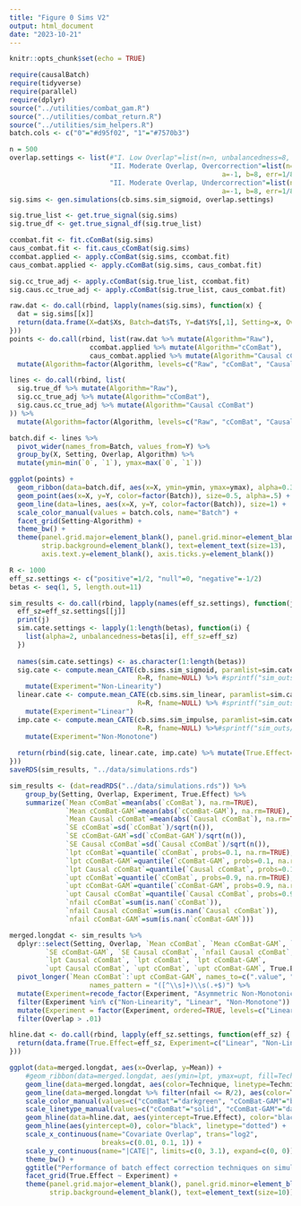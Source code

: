 ```yaml
---
title: "Figure 0 Sims V2"
output: html_document
date: "2023-10-21"
---
```


```r
knitr::opts_chunk$set(echo = TRUE)
```


```r
require(causalBatch)
require(tidyverse)
require(parallel)
require(dplyr)
source("../utilities/combat_gam.R")
source("../utilities/combat_return.R")
source("../utilities/sim_helpers.R")
batch.cols <- c("0"="#d95f02", "1"="#7570b3")
```

```r
n = 500
overlap.settings <- list(#"I. Low Overlap"=list(n=n, unbalancedness=8, a=-1, b=8, err=1/8, eff_sz=0.5),
                         "II. Moderate Overlap, Overcorrection"=list(n=n, unbalancedness=3, eff_sz=0.5,
                                                     a=-1, b=8, err=1/8),
                         "II. Moderate Overlap, Undercorrection"=list(n=n, unbalancedness=3, eff_sz=-0.5,
                                                     a=-1, b=8, err=1/8))
sig.sims <- gen.simulations(cb.sims.sim_sigmoid, overlap.settings)

sig.true_list <- get.true_signal(sig.sims)
sig.true_df <- get.true_signal_df(sig.true_list)

ccombat.fit <- fit.cComBat(sig.sims)
caus_combat.fit <- fit.caus_cComBat(sig.sims)
ccombat.applied <- apply.cComBat(sig.sims, ccombat.fit)
caus_combat.applied <- apply.cComBat(sig.sims, caus_combat.fit)

sig.cc_true_adj <- apply.cComBat(sig.true_list, ccombat.fit)
sig.caus.cc_true_adj <- apply.cComBat(sig.true_list, caus_combat.fit)
```

```r
raw.dat <- do.call(rbind, lapply(names(sig.sims), function(x) {
  dat = sig.sims[[x]]
  return(data.frame(X=dat$Xs, Batch=dat$Ts, Y=dat$Ys[,1], Setting=x, Overlap=dat$Overlap, Signal="Raw"))
}))
points <- do.call(rbind, list(raw.dat %>% mutate(Algorithm="Raw"),
                    ccombat.applied %>% mutate(Algorithm="cComBat"),
                    caus_combat.applied %>% mutate(Algorithm="Causal cComBat"))) %>%
  mutate(Algorithm=factor(Algorithm, levels=c("Raw", "cComBat", "Causal cComBat"), ordered=TRUE))

lines <- do.call(rbind, list(
  sig.true_df %>% mutate(Algorithm="Raw"),
  sig.cc_true_adj %>% mutate(Algorithm="cComBat"),
  sig.caus.cc_true_adj %>% mutate(Algorithm="Causal cComBat")
)) %>%
  mutate(Algorithm=factor(Algorithm, levels=c("Raw", "cComBat", "Causal cComBat"), ordered=TRUE))

batch.dif <- lines %>%
  pivot_wider(names_from=Batch, values_from=Y) %>%
  group_by(X, Setting, Overlap, Algorithm) %>%
  mutate(ymin=min(`0`, `1`), ymax=max(`0`, `1`))

ggplot(points) +
  geom_ribbon(data=batch.dif, aes(x=X, ymin=ymin, ymax=ymax), alpha=0.3, fill="red") +
  geom_point(aes(x=X, y=Y, color=factor(Batch)), size=0.5, alpha=.5) +
  geom_line(data=lines, aes(x=X, y=Y, color=factor(Batch)), size=1) +
  scale_color_manual(values = batch.cols, name="Batch") +
  facet_grid(Setting~Algorithm) +
  theme_bw() +
  theme(panel.grid.major=element_blank(), panel.grid.minor=element_blank(),
        strip.background=element_blank(), text=element_text(size=13),
        axis.text.y=element_blank(), axis.ticks.y=element_blank())
```

```r
R <- 1000
eff_sz.settings <- c("positive"=1/2, "null"=0, "negative"=-1/2)
betas <- seq(1, 5, length.out=11)
```

```r
sim_results <- do.call(rbind, lapply(names(eff_sz.settings), function(j) {
  eff_sz=eff_sz.settings[[j]]
  print(j)
  sim.cate.settings <- lapply(1:length(betas), function(i) {
    list(alpha=2, unbalancedness=betas[i], eff_sz=eff_sz)
  })
  
  names(sim.cate.settings) <- as.character(1:length(betas))
  sig.cate <- compute.mean_CATE(cb.sims.sim_sigmoid, paramlist=sim.cate.settings,
                                R=R, fname=NULL) %>% #sprintf("sim_outs/sigmoid_%s", j)) %>%
    mutate(Experiment="Non-Linearity")
  linear.cate <- compute.mean_CATE(cb.sims.sim_linear, paramlist=sim.cate.settings,
                                R=R, fname=NULL) %>% #sprintf("sim_outs/line_%s", j)) %>%
    mutate(Experiment="Linear")
  imp.cate <- compute.mean_CATE(cb.sims.sim_impulse, paramlist=sim.cate.settings,
                                R=R, fname=NULL) %>%#sprintf("sim_outs/imp_%s", j)) %>%
    mutate(Experiment="Non-Monotone")
  
  return(rbind(sig.cate, linear.cate, imp.cate) %>% mutate(True.Effect=eff_sz))
}))
saveRDS(sim_results, "../data/simulations.rds")
```

```r
sim_results <- (dat=readRDS("../data/simulations.rds")) %>%
    group_by(Setting, Overlap, Experiment, True.Effect) %>%
    summarize(`Mean cComBat`=mean(abs(`cComBat`), na.rm=TRUE),
              `Mean cComBat-GAM`=mean(abs(`cComBat-GAM`), na.rm=TRUE),
              `Mean Causal cComBat`=mean(abs(`Causal cComBat`), na.rm=TRUE),
              `SE cComBat`=sd(`cComBat`)/sqrt(n()),
              `SE cComBat-GAM`=sd(`cComBat-GAM`)/sqrt(n()),
              `SE Causal cComBat`=sd(`Causal cComBat`)/sqrt(n()),
              `lpt cComBat`=quantile(`cComBat`, probs=0.1, na.rm=TRUE),
              `lpt cComBat-GAM`=quantile(`cComBat-GAM`, probs=0.1, na.rm=TRUE),
              `lpt Causal cComBat`=quantile(`Causal cComBat`, probs=0.1, na.rm=TRUE),
              `upt cComBat`=quantile(`cComBat`, probs=0.9, na.rm=TRUE),
              `upt cComBat-GAM`=quantile(`cComBat-GAM`, probs=0.9, na.rm=TRUE),
              `upt Causal cComBat`=quantile(`Causal cComBat`, probs=0.9, na.rm=TRUE),
              `nfail cComBat`=sum(is.nan(`cComBat`)),
              `nfail Causal cComBat`=sum(is.nan(`Causal cComBat`)),
              `nfail cComBat-GAM`=sum(is.nan(`cComBat-GAM`)))

merged.longdat <- sim_results %>%
  dplyr::select(Setting, Overlap, `Mean cComBat`, `Mean cComBat-GAM`, `Mean Causal cComBat`, `SE cComBat`,
         `SE cComBat-GAM`, `SE Causal cComBat`, `nfail Causal cComBat`, `nfail cComBat`, `nfail cComBat-GAM`,
         `lpt Causal cComBat`, `lpt cComBat`, `lpt cComBat-GAM`,
         `upt Causal cComBat`, `upt cComBat`, `upt cComBat-GAM`, True.Effect, Experiment) %>%
  pivot_longer(`Mean cComBat`:`upt cComBat-GAM`, names_to=c(".value", "Technique"), 
                    names_pattern = "([^\\s]+)\\s(.+$)") %>%
  mutate(Experiment=recode_factor(Experiment, "Asymmetric Non-Monotonicity"="Non-Monotone")) %>%
  filter(Experiment %in% c("Non-Linearity", "Linear", "Non-Monotone")) %>%
  mutate(Experiment = factor(Experiment, ordered=TRUE, levels=c("Linear", "Non-Linearity", "Non-Monotone"))) %>%
  filter(Overlap > .01)

hline.dat <- do.call(rbind, lapply(eff_sz.settings, function(eff_sz) {
  return(data.frame(True.Effect=eff_sz, Experiment=c("Linear", "Non-Linearity", "Non-Monotone")))
}))
```

```r
ggplot(data=merged.longdat, aes(x=Overlap, y=Mean)) +
    #geom_ribbon(data=merged.longdat, aes(ymin=lpt, ymax=upt, fill=Technique), alpha=0.4) +
    geom_line(data=merged.longdat, aes(color=Technique, linetype=Technique), linetype="dotted") +
    geom_line(data=merged.longdat %>% filter(nfail <= R/2), aes(color=Technique, linetype=Technique)) +
    scale_color_manual(values=c("cComBat"="darkgreen", "cComBat-GAM"="blue", "Causal cComBat"="red")) +
    scale_linetype_manual(values=c("cComBat"="solid", "cComBat-GAM"="dashed", "Causal cComBat"="solid")) +
    geom_hline(data=hline.dat, aes(yintercept=True.Effect), color="black", linetype="dashed") +
    geom_hline(aes(yintercept=0), color="black", linetype="dotted") +
    scale_x_continuous(name="Covariate Overlap", trans="log2", 
                       breaks=c(0.01, 0.1, 1)) +
    scale_y_continuous(name="|CATE|", limits=c(0, 3.1), expand=c(0, 0)) +
    theme_bw() +
    ggtitle("Performance of batch effect correction techniques on simulated data") +
    facet_grid(True.Effect ~ Experiment) +
    theme(panel.grid.major=element_blank(), panel.grid.minor=element_blank(),
          strip.background=element_blank(), text=element_text(size=10))
```

